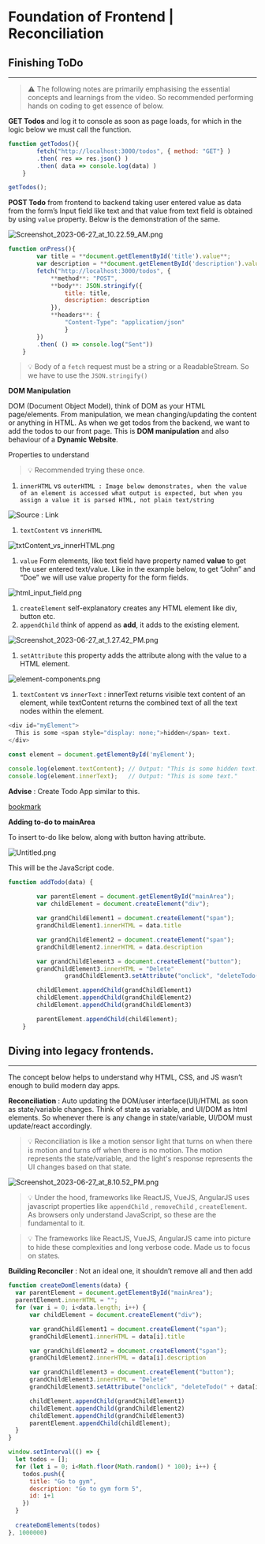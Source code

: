 
# Foundation of Frontend | Reconciliation


## Finishing ToDo


---


> ⚠️ The following notes are primarily emphasising the essential concepts and learnings from the video. So recommended performing hands on coding to get essence of below.


**GET Todos** and log it to console as soon as page loads, for which in the logic below we must call the function.


```javascript
function getTodos(){
		fetch("http://localhost:3000/todos", { method: "GET"} )
		.then( res => res.json() )
		.then( data => console.log(data) )
	}

getTodos();
```


**POST Todo** from frontend to backend taking user entered value as data from the form’s Input field like text and that value from text field is obtained by using `value` property. Below is the demonstration of the same.


![Screenshot_2023-06-27_at_10.22.59_AM.png](https://prod-files-secure.s3.us-west-2.amazonaws.com/dd624914-6876-4b58-9694-424f7aa5e22a/1dd45dc7-d2fd-45fd-adb2-29732c949180/Screenshot_2023-06-27_at_10.22.59_AM.png?X-Amz-Algorithm=AWS4-HMAC-SHA256&X-Amz-Content-Sha256=UNSIGNED-PAYLOAD&X-Amz-Credential=AKIAT73L2G45HZZMZUHI%2F20240206%2Fus-west-2%2Fs3%2Faws4_request&X-Amz-Date=20240206T002333Z&X-Amz-Expires=3600&X-Amz-Signature=a89f77a99e34a79dd1d3bbbc1cd9dc84b263dc5086eb60e9b372f917156929e1&X-Amz-SignedHeaders=host&x-id=GetObject)


```javascript
function onPress(){
		var title = **document.getElementById('title').value**;
		var description = **document.getElementById('description').value**;
		fetch("http://localhost:3000/todos", {
			**method**: "POST",
			**body**: JSON.stringify({
				title: title,
				description: description
			}),
			**headers**: {
				"Content-Type": "application/json"
            	}
		})
		.then( () => console.log("Sent"))
	}
```


> 💡 Body of a `fetch` request must be a string or a ReadableStream. So we have to use the `JSON.stringify()`


**DOM Manipulation**


DOM (Document Object Model), think of DOM as your HTML page/elements. From manipulation, we mean changing/updating the content or anything in HTML. As when we get todos from the backend, we want to add the todos to our front page. This is **DOM manipulation** and also behaviour of a **Dynamic Website**. 


Properties to understand


> 💡 Recommended trying these once.

1. `innerHTML` vs `outerHTML : Image below demonstrates, when the value of an element is accessed what output is expected, but when you assign a value it is parsed HTML, not plain text/string`

![Source : Link](https://prod-files-secure.s3.us-west-2.amazonaws.com/dd624914-6876-4b58-9694-424f7aa5e22a/bfdf3b84-3be6-4a3b-adec-8f9ce5475a70/innerHTML_vs_outerHTML.png?X-Amz-Algorithm=AWS4-HMAC-SHA256&X-Amz-Content-Sha256=UNSIGNED-PAYLOAD&X-Amz-Credential=AKIAT73L2G45HZZMZUHI%2F20240206%2Fus-west-2%2Fs3%2Faws4_request&X-Amz-Date=20240206T002333Z&X-Amz-Expires=3600&X-Amz-Signature=acce3b07ebf95162037aeb2d7ba52b213b7148c42da8602608fc6389ba3c3df0&X-Amz-SignedHeaders=host&x-id=GetObject)

1. `textContent` vs `innerHTML`

![txtContent_vs_innerHTML.png](https://prod-files-secure.s3.us-west-2.amazonaws.com/dd624914-6876-4b58-9694-424f7aa5e22a/dab264fc-c7ff-42f2-b0f6-c21c2479d445/txtContent_vs_innerHTML.png?X-Amz-Algorithm=AWS4-HMAC-SHA256&X-Amz-Content-Sha256=UNSIGNED-PAYLOAD&X-Amz-Credential=AKIAT73L2G45HZZMZUHI%2F20240206%2Fus-west-2%2Fs3%2Faws4_request&X-Amz-Date=20240206T002333Z&X-Amz-Expires=3600&X-Amz-Signature=d0bba0b09427c081b2c05eb3bdac1867e98b3acfdfdd2aadec109f453d3fc973&X-Amz-SignedHeaders=host&x-id=GetObject)

1. `value` Form elements, like text field have property named **value** to get the user entered text/value. Like in the example below, to get “John” and “Doe” we will use value property for the form fields.

![html_input_field.png](https://prod-files-secure.s3.us-west-2.amazonaws.com/dd624914-6876-4b58-9694-424f7aa5e22a/1616a1b7-3c3a-47e3-ab4e-d7a20e69f1b5/html_input_field.png?X-Amz-Algorithm=AWS4-HMAC-SHA256&X-Amz-Content-Sha256=UNSIGNED-PAYLOAD&X-Amz-Credential=AKIAT73L2G45HZZMZUHI%2F20240206%2Fus-west-2%2Fs3%2Faws4_request&X-Amz-Date=20240206T002333Z&X-Amz-Expires=3600&X-Amz-Signature=85f3f709fc0ea8c44d634edaf369e7e02ac068d2bd140e4c2557e6de714af249&X-Amz-SignedHeaders=host&x-id=GetObject)

1. `createElement`  self-explanatory creates any HTML element like div, button etc.
2. `appendChild` think of append as **add**, it adds to the existing element.

![Screenshot_2023-06-27_at_1.27.42_PM.png](https://prod-files-secure.s3.us-west-2.amazonaws.com/dd624914-6876-4b58-9694-424f7aa5e22a/adb4cf1e-57bf-4975-8f06-cfac69c9a05b/Screenshot_2023-06-27_at_1.27.42_PM.png?X-Amz-Algorithm=AWS4-HMAC-SHA256&X-Amz-Content-Sha256=UNSIGNED-PAYLOAD&X-Amz-Credential=AKIAT73L2G45HZZMZUHI%2F20240206%2Fus-west-2%2Fs3%2Faws4_request&X-Amz-Date=20240206T002333Z&X-Amz-Expires=3600&X-Amz-Signature=d3cd178ca7a32d6d937f1c6aedfee07c4fe542cb22046ad214ed19c7ccc10843&X-Amz-SignedHeaders=host&x-id=GetObject)

1. `setAttribute`  this property adds the attribute along with the value to a HTML element.

![element-components.png](https://prod-files-secure.s3.us-west-2.amazonaws.com/dd624914-6876-4b58-9694-424f7aa5e22a/d8cf3984-27e3-4d8d-bc59-9c477cb5e61c/element-components.png?X-Amz-Algorithm=AWS4-HMAC-SHA256&X-Amz-Content-Sha256=UNSIGNED-PAYLOAD&X-Amz-Credential=AKIAT73L2G45HZZMZUHI%2F20240206%2Fus-west-2%2Fs3%2Faws4_request&X-Amz-Date=20240206T002333Z&X-Amz-Expires=3600&X-Amz-Signature=78d038c2b1a8f98601ba78913f3c1797bf7a46bfaed70692e9c0d7b3fdf83491&X-Amz-SignedHeaders=host&x-id=GetObject)

1. `textContent` vs `innerText` : innerText returns visible text content of an element, while textContent returns the combined text of all the text nodes within the element.

```javascript
<div id="myElement">
  This is some <span style="display: none;">hidden</span> text.
</div>

const element = document.getElementById('myElement');

console.log(element.textContent); // Output: "This is some hidden text."
console.log(element.innerText);   // Output: "This is some text."
```


**Advise** : Create Todo App similar to this.


[bookmark](https://twitter.com/i/status/1672947333695152128)


**Adding to-do to mainArea**


To insert to-do like below, along with button having attribute.


![Untitled.png](https://prod-files-secure.s3.us-west-2.amazonaws.com/dd624914-6876-4b58-9694-424f7aa5e22a/70de1b5c-56b6-4b63-bad7-bbd715032fc0/Untitled.png?X-Amz-Algorithm=AWS4-HMAC-SHA256&X-Amz-Content-Sha256=UNSIGNED-PAYLOAD&X-Amz-Credential=AKIAT73L2G45HZZMZUHI%2F20240206%2Fus-west-2%2Fs3%2Faws4_request&X-Amz-Date=20240206T002333Z&X-Amz-Expires=3600&X-Amz-Signature=14211ade3de48c5346dbac64e7827548c433de4a7a5d526c5610adf311422e31&X-Amz-SignedHeaders=host&x-id=GetObject)


This will be the JavaScript code.


```javascript
function addTodo(data) {
        
        var parentElement = document.getElementById("mainArea");
        var childElement = document.createElement("div");

        var grandChildElement1 = document.createElement("span");
        grandChildElement1.innerHTML = data.title

        var grandChildElement2 = document.createElement("span");
        grandChildElement2.innerHTML = data.description

        var grandChildElement3 = document.createElement("button");
        grandChildElement3.innerHTML = "Delete"
				grandChildElement3.setAttribute("onclick", "deleteTodo(" + data[i].id + ")")

        childElement.appendChild(grandChildElement1)
        childElement.appendChild(grandChildElement2)
        childElement.appendChild(grandChildElement3)

        parentElement.appendChild(childElement);
    }
```


## Diving into legacy frontends.


---


The concept below helps to understand why HTML, CSS, and JS wasn’t enough to build modern day apps.


**Reconciliation** : Auto updating the DOM/user interface(UI)/HTML as soon as state/variable changes. Think of state as variable, and UI/DOM as html elements. So whenever there is any change in state/variable, UI/DOM must update/react accordingly.


> 💡 Reconciliation is like a motion sensor light that turns on when there is motion and turns off when there is no motion. The motion represents the state/variable, and the light's response represents the UI changes based on that state.


![Screenshot_2023-06-27_at_8.10.52_PM.png](https://prod-files-secure.s3.us-west-2.amazonaws.com/dd624914-6876-4b58-9694-424f7aa5e22a/9989a237-614f-4b15-ae83-72f639c9310b/Screenshot_2023-06-27_at_8.10.52_PM.png?X-Amz-Algorithm=AWS4-HMAC-SHA256&X-Amz-Content-Sha256=UNSIGNED-PAYLOAD&X-Amz-Credential=AKIAT73L2G45HZZMZUHI%2F20240206%2Fus-west-2%2Fs3%2Faws4_request&X-Amz-Date=20240206T002333Z&X-Amz-Expires=3600&X-Amz-Signature=c3edd07a8250dd8786bf1b7e636d6861af2038fd3ac487ceb81e03d12ffe6d8b&X-Amz-SignedHeaders=host&x-id=GetObject)


> 💡 Under the hood, frameworks like ReactJS, VueJS, AngularJS uses javascript properties like `appendChild` , `removeChild` , `createElement`. As browsers only understand JavaScript, so these are the fundamental to it.


> 💡 The frameworks like ReactJS, VueJS, AngularJS came into picture to hide these complexities and long verbose code. Made us to focus on states.


**Building Reconciler** : Not an ideal one, it shouldn’t remove all and then add


```javascript
function createDomElements(data) {
  var parentElement = document.getElementById("mainArea");
  parentElement.innerHTML = "";
  for (var i = 0; i<data.length; i++) {
      var childElement = document.createElement("div");

      var grandChildElement1 = document.createElement("span");
      grandChildElement1.innerHTML = data[i].title

      var grandChildElement2 = document.createElement("span");
      grandChildElement2.innerHTML = data[i].description

      var grandChildElement3 = document.createElement("button");
      grandChildElement3.innerHTML = "Delete"
      grandChildElement3.setAttribute("onclick", "deleteTodo(" + data[i].id + ")")

      childElement.appendChild(grandChildElement1)
      childElement.appendChild(grandChildElement2)
      childElement.appendChild(grandChildElement3)
      parentElement.appendChild(childElement);
  }
}

window.setInterval(() => {
  let todos = [];
  for (let i = 0; i<Math.floor(Math.random() * 100); i++) {
    todos.push({
      title: "Go to gym",
      description: "Go to gym form 5",
      id: i+1
    })
  }
  
  createDomElements(todos)
}, 1000000)
```

